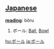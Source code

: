 == [[Japanese]] ==                                          

'''[[reading]]''': bôru

# ボール: [[Ball]], [[Bowl]]

[[hu:ボール]]
[[ja:ボール]]